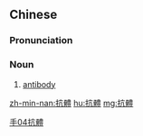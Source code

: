 {{also|抗体}}
==Chinese==
{{zh-forms|s=抗体}}

===Pronunciation===
{{zh-pron
|m=kàngtǐ
|c=kong3 tai2
|mn=khòng-thé
|cat=n
}}

===Noun===
{{zh-noun}}

# [[antibody]]

[[Category:zh:Immunology|手04抗體]]

[[zh-min-nan:抗體]]
[[hu:抗體]]
[[mg:抗體]]